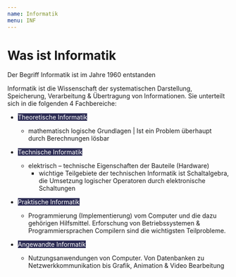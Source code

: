 ```yaml
---
name: Informatik
menu: INF
---
```


# Was ist Informatik

Der Begriff Informatik ist im Jahre 1960 entstanden

Informatik ist die Wissenschaft der systematischen Darstellung, Speicherung, Verarbeitung & Übertragung von Informationen. Sie unterteilt sich in die folgenden 4 Fachbereiche:

  * <span style="background-color:#2c2c54; color: white;">Theoretische Informatik</span>
      * mathematisch logische Grundlagen | Ist ein Problem überhaupt durch Berechnungen lösbar

  * <span style="background-color:#2c2c54; color: white;">Technische Informatik</span>
      * elektrisch – technische Eigenschaften der Bauteile (Hardware)
        * wichtige Teilgebiete der technischen Informatik ist Schaltalgebra, die Umsetzung logischer Operatoren durch elektronische Schaltungen

  * <span style="background-color:#2c2c54; color: white;">Praktische Informatik</span>
      * Programmierung (Implementierung) vom Computer und die dazu gehörigen Hilfsmittel. Erforschung von Betriebssystemen & Programmiersprachen Compilern sind die wichtigsten Teilprobleme.

  * <span style="background-color:#2c2c54; color: white;">Angewandte Informatik </span>
      * Nutzungsanwendungen von Computer. Von Datenbanken zu Netzwerkkommunikation bis Grafik, Animation & Video Bearbeitung
